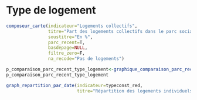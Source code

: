 # Type de logement {#typelogement}

```r
composeur_carte(indicateur="Logements collectifs",
                titre="Part des logements collectifs dans le parc social au 1er janvier 2018",
                soustitre="En %",
                parc_recent=T,
                basdepage=NULL,
                filtre_zero=F,
                na_recode="Pas de logements")
```

```r
p_comparaison_parc_recent_type_logement<-graphique_comparaison_parc_recent(indicateur="Part des logements collectifs",title="Logements sociaux collectifs",caption=caption)
p_comparaison_parc_recent_type_logement
```

```r
graph_repartition_par_date(indicateur=typeconst_red,
                           titre="Répartition des logements individuels et collectifs")
```
